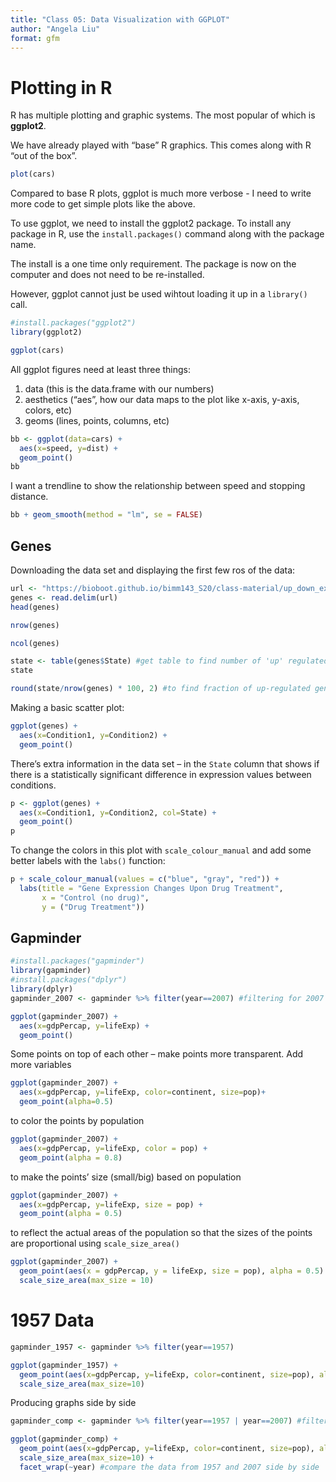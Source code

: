 ```yaml
---
title: "Class 05: Data Visualization with GGPLOT"
author: "Angela Liu"
format: gfm
---
```


# Plotting in R

R has multiple plotting and graphic systems. The most popular of which is **ggplot2**.

We have already played with "base" R graphics. This comes along with R "out of the box".

```r
plot(cars)
```

Compared to base R plots, ggplot is much more verbose - I need to write more code to get simple plots like the above.

To use ggplot, we need to install the ggplot2 package. To install any package in R, use the `install.packages()` command along with the package name.

The install is a one time only requirement. The package is now on the computer and does not need to be re-installed.

However, ggplot cannot just be used wihtout loading it up in a `library()` call.

```r
#install.packages("ggplot2")
library(ggplot2)
```

```r
ggplot(cars)
```

All ggplot figures need at least three things:

1.  data (this is the data.frame with our numbers)
2.  aesthetics ("aes", how our data maps to the plot like x-axis, y-axis, colors, etc)
3.  geoms (lines, points, columns, etc)

```r
bb <- ggplot(data=cars) + 
  aes(x=speed, y=dist) + 
  geom_point()
bb
```

I want a trendline to show the relationship between speed and stopping distance.

```r
bb + geom_smooth(method = "lm", se = FALSE)
```

## Genes

Downloading the data set and displaying the first few ros of the data:

```r
url <- "https://bioboot.github.io/bimm143_S20/class-material/up_down_expression.txt"
genes <- read.delim(url)
head(genes)
```

```r
nrow(genes)

ncol(genes)

state <- table(genes$State) #get table to find number of 'up' regulated genes
state

round(state/nrow(genes) * 100, 2) #to find fraction of up-regulated genes out of total, rounded to 2 sigfigs
```

Making a basic scatter plot:

```r
ggplot(genes) +
  aes(x=Condition1, y=Condition2) + 
  geom_point()
```

There's extra information in the data set -- in the `State` column that shows if there is a statistically significant difference in expression values between conditions.

```r
p <- ggplot(genes) + 
  aes(x=Condition1, y=Condition2, col=State) +
  geom_point()
p
```

To change the colors in this plot with `scale_colour_manual` and add some better labels with the `labs()` function:

```r
p + scale_colour_manual(values = c("blue", "gray", "red")) +
  labs(title = "Gene Expression Changes Upon Drug Treatment",
       x = "Control (no drug)",
       y = ("Drug Treatment"))

```


## Gapminder
```r
#install.packages("gapminder")
library(gapminder)
#install.packages("dplyr")
library(dplyr)
gapminder_2007 <- gapminder %>% filter(year==2007) #filtering for 2007 data

ggplot(gapminder_2007) +
  aes(x=gdpPercap, y=lifeExp) +
  geom_point()
```

Some points on top of each other -- make points more transparent. Add more variables
```r
ggplot(gapminder_2007) +
  aes(x=gdpPercap, y=lifeExp, color=continent, size=pop)+
  geom_point(alpha=0.5)
```

to color the points by population
```r
ggplot(gapminder_2007) +
  aes(x=gdpPercap, y=lifeExp, color = pop) +
  geom_point(alpha = 0.8)
```


to make the points' size (small/big) based on population
```r
ggplot(gapminder_2007) +
  aes(x=gdpPercap, y=lifeExp, size = pop) +
  geom_point(alpha = 0.5)
```

to reflect the actual areas of the population so that the sizes of the points are proportional using `scale_size_area()`
```r
ggplot(gapminder_2007) +
  geom_point(aes(x = gdpPercap, y = lifeExp, size = pop), alpha = 0.5) +
  scale_size_area(max_size = 10)
```

# 1957 Data
```r
gapminder_1957 <- gapminder %>% filter(year==1957)

ggplot(gapminder_1957) + 
  geom_point(aes(x=gdpPercap, y=lifeExp, color=continent, size=pop), alpha=0.7) +
  scale_size_area(max_size=10)

```


Producing graphs side by side
```r
gapminder_comp <- gapminder %>% filter(year==1957 | year==2007) #filter the date from 1957 and 2007 

ggplot(gapminder_comp) + 
  geom_point(aes(x=gdpPercap, y=lifeExp, color=continent, size=pop), alpha=0.7) +
  scale_size_area(max_size=10) +
  facet_wrap(~year) #compare the data from 1957 and 2007 side by side
```




